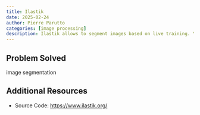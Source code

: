```yaml
---
title: Ilastik
date: 2025-02-24
author: Pierre Parutto
categories: [image processing]
description: Ilastik allows to segment images based on live training. You draw on the image examples of the different elements you want to segment and it updates the model live.
---
```


## Problem Solved
image segmentation

## Additional Resources
- Source Code: [https://www.ilastik.org/](https://www.ilastik.org/)
